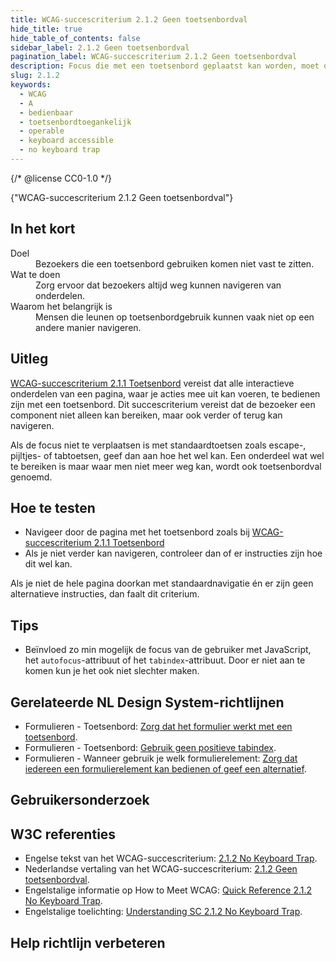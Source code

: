 ```yaml
---
title: WCAG-succescriterium 2.1.2 Geen toetsenbordval
hide_title: true
hide_table_of_contents: false
sidebar_label: 2.1.2 Geen toetsenbordval
pagination_label: WCAG-succescriterium 2.1.2 Geen toetsenbordval
description: Focus die met een toetsenbord geplaatst kan worden, moet ook met het toetsenbord weg te halen zijn.
slug: 2.1.2
keywords:
  - WCAG
  - A
  - bedienbaar
  - toetsenbordtoegankelijk
  - operable
  - keyboard accessible
  - no keyboard trap
---
```


{/* @license CC0-1.0 */}


<WcagHeadingGroup level={1} conformanceLevel="Niveau A">
  {"WCAG-succescriterium 2.1.2 Geen toetsenbordval"}
</WcagHeadingGroup>

## In het kort

<dl>
  <div class="dl__item">
    <dt class="dl__term">Doel</dt>
    <dd class="dl__definition">Bezoekers die een toetsenbord gebruiken komen niet vast te zitten.</dd>
  </div>
  <div class="dl__item">
    <dt class="dl__term">Wat te doen</dt>
    <dd class="dl__definition">Zorg ervoor dat bezoekers altijd weg kunnen navigeren van onderdelen.</dd>
  </div>
  <div class="dl__item">
    <dt class="dl__term">Waarom het belangrijk is</dt>
    <dd class="dl__definition">
      Mensen die leunen op toetsenbordgebruik kunnen vaak niet op een andere manier navigeren.
    </dd>
  </div>
</dl>

## Uitleg

<Summary />

[WCAG-succescriterium 2.1.1 Toetsenbord](/wcag/2.1.1) vereist dat alle interactieve onderdelen van een pagina, waar je acties mee uit kan voeren, te bedienen zijn met een toetsenbord. Dit succescriterium vereist dat de bezoeker een component niet alleen kan bereiken, maar ook verder of terug kan navigeren.

Als de focus niet te verplaatsen is met standaardtoetsen zoals escape-, pijltjes- of tabtoetsen, geef dan aan hoe het wel kan. Een onderdeel wat wel te bereiken is maar waar men niet meer weg kan, wordt ook toetsenbordval genoemd.

## Hoe te testen

- Navigeer door de pagina met het toetsenbord zoals bij [WCAG-succescriterium 2.1.1 Toetsenbord](/wcag/2.1.1)
- Als je niet verder kan navigeren, controleer dan of er instructies zijn hoe dit wel kan.

Als je niet de hele pagina doorkan met standaardnavigatie én er zijn geen alternatieve instructies, dan faalt dit criterium.

## Tips

- Beïnvloed zo min mogelijk de focus van de gebruiker met JavaScript, het `autofocus`-attribuut of het `tabindex`-attribuut. Door er niet aan te komen kun je het ook niet slechter maken.

## Gerelateerde NL Design System-richtlijnen

- Formulieren - Toetsenbord: [Zorg dat het formulier werkt met een toetsenbord](/richtlijnen/formulieren/toetsenbord/).
- Formulieren - Toetsenbord: [Gebruik geen positieve tabindex](/richtlijnen/formulieren/toetsenbord/tabindex).
- Formulieren - Wanneer gebruik je welk formulierelement: [Zorg dat iedereen een formulierelement kan bedienen of geef een alternatief](/richtlijnen/formulieren/wanneer-welk-form-element/iedereen-kan-invullen).

## Gebruikersonderzoek

<CTAGebruikersonderzoek />

## W3C referenties

- Engelse tekst van het WCAG-succescriterium: [<span lang="en">2.1.2 No Keyboard Trap</span>](https://www.w3.org/TR/WCAG22/#content-on-hover-or-focus).
- Nederlandse vertaling van het WCAG-succescriterium: [2.1.2 Geen toetsenbordval](https://www.w3.org/Translations/WCAG22-nl/#geen-toetsenbordval).
- Engelstalige informatie op <span lang="en">How to Meet WCAG</span>: [<span lang="en">Quick Reference 2.1.2 No Keyboard Trap</span>](https://www.w3.org/WAI/WCAG22/quickref/#content-on-hover-or-focus).
- Engelstalige toelichting: [<span lang="en">Understanding SC 2.1.2 No Keyboard Trap</span>](https://www.w3.org/WAI/WCAG22/Understanding/content-on-hover-or-focus.html).

<SpotlightSection>
  <Markdown omitH1 headinglevel={3}>
    <Disclaimer />
  </Markdown>
</SpotlightSection>

## Help richtlijn verbeteren

<Markdown omitH1 headinglevel={3}>
  <WCAGFooterInfo />
</Markdown>
